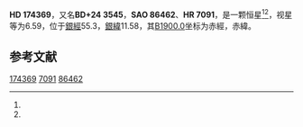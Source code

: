 {{Starbox begin
| name = HD 174369
}}
{{Starbox observe
| epoch = [[J2000.0|J2000.0]]
| constell = {{星座名待查}}<ref name=SIMBAD>{{cite web
 | url=http://simbad.u-strasbg.fr/simbad/sim-id?Ident=HR+7091
 | title=Pulsating variable Star
 | publisher=Centre de Données astronomiques de Strasbourg
 | work=SIMBAD
 | accessdate=2012-07-13
 | archive-date=2016-03-18
 | archive-url=https://web.archive.org/web/20160318202502/http://simbad.u-strasbg.fr/simbad/sim-id?Ident=HR+7091
 }}</ref><ref name=DATA>{{cite web
 | url=http://vizier.u-strasbg.fr/viz-bin/VizieR-5?-out.add=.&-source=5050&-corr=PK=HR&-out.max=9999&HR=7091
 | title=VizieR Detailed Page
 | accessdate=2012-07-13
 | archive-date=2016-03-05
 | archive-url=https://web.archive.org/web/20160305001400/http://vizier.u-strasbg.fr/viz-bin/VizieR-5?-out.add=.&-source=5050&-corr=PK=HR&-out.max=9999&HR=7091
 }}</ref>
| 星官 = 
| ra = {{RA|18|49|14.4}}<ref name=SIMBAD /><ref name=DATA />
| dec = {{DEC|+25|2|47}}<ref name=SIMBAD /><ref name=DATA />
| appmag_v = 6.59<ref name=SIMBAD /><ref name=DATA />
}}
{{Starbox character
| class = A1V<ref name=SIMBAD /><ref name=DATA />
| b-v = <ref name=SIMBAD /><ref name=DATA />
| u-b = <ref name=SIMBAD /><ref name=DATA />
| r-i = <ref name=SIMBAD /><ref name=DATA />
| variable = 
}}
{{Starbox astrometry
| radial_v = 
| prop_mo_ra = -9
| parallax = 
| p_error = 
}}
{{Starbox catalog
| names =BD+24 3545，[[SAO星表|SAO]] 86462，[[HD星表|HD]] 174369，[[HR星表|HR]] 7091}}
{{Starbox reference |Simbad=HR+7091}}
{{Starbox end}}

'''HD 174369'''，又名'''BD+24 3545'''，'''SAO 86462'''、'''HR 7091'''，是一颗恒星<ref name=SIMBAD /><ref name=DATA />，视星等为6.59，位于[[銀道座標系|銀經]]55.3，[[銀道座標系|銀緯]]11.58，其[[B1900.0|B1900.0]]坐标为赤經{{RA|18|45|7.9}}，赤緯{{DEC|+24|11.58|58}}。

== 参考文献 ==
{{reflist}}

{{star-stub}}

[[Category:HD和HDE天體|174369]]
[[Category:HR天體|7091]]
[[Category:SAO天體|86462]]